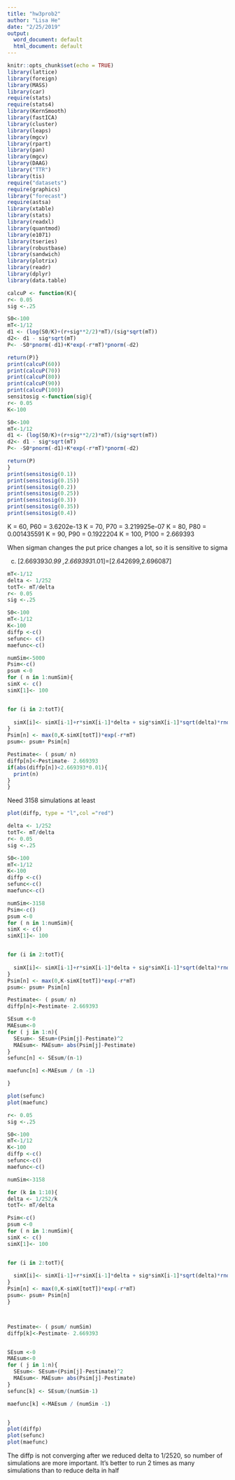 ```yaml
---
title: "hw3prob2"
author: "Lisa He"
date: "2/25/2019"
output:
  word_document: default
  html_document: default
---
```


```r
knitr::opts_chunk$set(echo = TRUE)
library(lattice)
library(foreign)
library(MASS)
library(car)
require(stats)
require(stats4)
library(KernSmooth)
library(fastICA)
library(cluster)
library(leaps)
library(mgcv)
library(rpart)
library(pan)
library(mgcv)
library(DAAG)
library("TTR")
library(tis)
require("datasets")
require(graphics)
library("forecast")
require(astsa)
library(xtable)
library(stats)
library(readxl)
library(quantmod)
library(e1071)
library(tseries)
library(robustbase)
library(sandwich)
library(plotrix)
library(readr)
library(dplyr)
library(data.table)
```


```r
calcuP <- function(K){
r<- 0.05
sig <-.25

S0<-100
mT<-1/12
d1 <- (log(S0/K)+(r+sig**2/2)*mT)/(sig*sqrt(mT))
d2<- d1 - sig*sqrt(mT)
P<- -S0*pnorm(-d1)+K*exp(-r*mT)*pnorm(-d2)

return(P)}
print(calcuP(60))
print(calcuP(70))
print(calcuP(80))
print(calcuP(90))
print(calcuP(100))
sensitosig <-function(sig){
r<- 0.05
K<-100

S0<-100
mT<-1/12
d1 <- (log(S0/K)+(r+sig**2/2)*mT)/(sig*sqrt(mT))
d2<- d1 - sig*sqrt(mT)
P<- -S0*pnorm(-d1)+K*exp(-r*mT)*pnorm(-d2)

return(P)
}
print(sensitosig(0.1))
print(sensitosig(0.15))
print(sensitosig(0.2))
print(sensitosig(0.25))
print(sensitosig(0.3))
print(sensitosig(0.35))
print(sensitosig(0.4))
```
K = 60, P60 = 3.6202e-13
K = 70, P70 = 3.219925e-07
K = 80, P80 = 0.001435591
K = 90, P90 = 0.1922204
K = 100, P100 = 2.669393

When sigman changes the put price changes a lot, so it is sensitive to sigma


(c) [2.669393*0.99 ,2.669393*1.01]=[2.642699,2.696087]

```r
mT<-1/12
delta <- 1/252
totT<- mT/delta
r<- 0.05
sig <-.25

S0<-100
mT<-1/12
K<-100
diffp <-c()
sefunc<- c()
maefunc<-c()

numSim<-5000
Psim<-c()
psum <-0
for ( n in 1:numSim){
simX <- c()
simX[1]<- 100


for (i in 2:totT){
  
  simX[i]<- simX[i-1]+r*simX[i-1]*delta + sig*simX[i-1]*sqrt(delta)*rnorm(1)
}
Psim[n] <- max(0,K-simX[totT])*exp(-r*mT)
psum<- psum+ Psim[n]

Pestimate<- ( psum/ n) 
diffp[n]<-Pestimate- 2.669393
if(abs(diffp[n])<2.669393*0.01){
  print(n)
}
}
```

Need 3158 simulations at least

```r
plot(diffp, type = "l",col ="red")
```

```r
delta <- 1/252
totT<- mT/delta
r<- 0.05
sig <-.25

S0<-100
mT<-1/12
K<-100
diffp <-c()
sefunc<-c()
maefunc<-c()

numSim<-3158
Psim<-c()
psum <-0
for ( n in 1:numSim){
simX <- c()
simX[1]<- 100


for (i in 2:totT){
  
  simX[i]<- simX[i-1]+r*simX[i-1]*delta + sig*simX[i-1]*sqrt(delta)*rnorm(1)
}
Psim[n] <- max(0,K-simX[totT])*exp(-r*mT)
psum<- psum+ Psim[n]

Pestimate<- ( psum/ n) 
diffp[n]<-Pestimate- 2.669393

SEsum <-0
MAEsum<-0
for ( j in 1:n){
  SEsum<- SEsum+(Psim[j]-Pestimate)^2
  MAEsum<- MAEsum+ abs(Psim[j]-Pestimate)
}
sefunc[n] <- SEsum/(n-1)

maefunc[n] <-MAEsum / (n -1)

}

plot(sefunc)
plot(maefunc)


```

```r
r<- 0.05
sig <-.25

S0<-100
mT<-1/12
K<-100
diffp <-c()
sefunc<-c()
maefunc<-c()

numSim<-3158

for (k in 1:10){
delta <- 1/252/k
totT<- mT/delta

Psim<-c()
psum <-0
for ( n in 1:numSim){
simX <- c()
simX[1]<- 100


for (i in 2:totT){
  
  simX[i]<- simX[i-1]+r*simX[i-1]*delta + sig*simX[i-1]*sqrt(delta)*rnorm(1)
}
Psim[n] <- max(0,K-simX[totT])*exp(-r*mT)
psum<- psum+ Psim[n]
}



Pestimate<- ( psum/ numSim) 
diffp[k]<-Pestimate- 2.669393


SEsum <-0
MAEsum<-0
for ( j in 1:n){
  SEsum<- SEsum+(Psim[j]-Pestimate)^2
  MAEsum<- MAEsum+ abs(Psim[j]-Pestimate)
}
sefunc[k] <- SEsum/(numSim-1)

maefunc[k] <-MAEsum / (numSim -1)


}
plot(diffp)
plot(sefunc)
plot(maefunc)
```
The diffp is not converging after we reduced delta to 1/2520, so number of simulations are more important. It's better to run 2 times as many simulations than to reduce delta in half